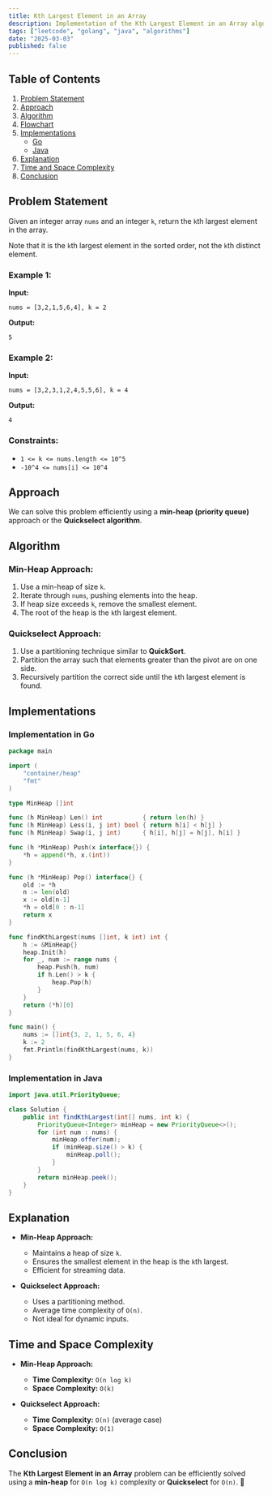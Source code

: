 ```yaml
---
title: Kth Largest Element in an Array
description: Implementation of the Kth Largest Element in an Array algorithm with Go and Java.
tags: ["leetcode", "golang", "java", "algorithms"]
date: "2025-03-03"
published: false
---
```


## Table of Contents

1. [Problem Statement](#problem-statement)
2. [Approach](#approach)
3. [Algorithm](#algorithm)
4. [Flowchart](#flowchart)
5. [Implementations](#implementations)
   - [Go](#implementation-in-go)
   - [Java](#implementation-in-java)
6. [Explanation](#explanation)
7. [Time and Space Complexity](#time-and-space-complexity)
8. [Conclusion](#conclusion)

## Problem Statement

Given an integer array `nums` and an integer `k`, return the `k`th largest element in the array.

Note that it is the `k`th largest element in the sorted order, not the `k`th distinct element.

### Example 1:

**Input:**
```
nums = [3,2,1,5,6,4], k = 2
```
**Output:**
```
5
```

### Example 2:

**Input:**
```
nums = [3,2,3,1,2,4,5,5,6], k = 4
```
**Output:**
```
4
```

### Constraints:

- `1 <= k <= nums.length <= 10^5`
- `-10^4 <= nums[i] <= 10^4`

## Approach

We can solve this problem efficiently using a **min-heap (priority queue)** approach or the **Quickselect algorithm**.

## Algorithm

### Min-Heap Approach:
1. Use a min-heap of size `k`.
2. Iterate through `nums`, pushing elements into the heap.
3. If heap size exceeds `k`, remove the smallest element.
4. The root of the heap is the `k`th largest element.

### Quickselect Approach:
1. Use a partitioning technique similar to **QuickSort**.
2. Partition the array such that elements greater than the pivot are on one side.
3. Recursively partition the correct side until the `k`th largest element is found.

## Implementations

### Implementation in Go

```go
package main

import (
    "container/heap"
    "fmt"
)

type MinHeap []int

func (h MinHeap) Len() int           { return len(h) }
func (h MinHeap) Less(i, j int) bool { return h[i] < h[j] }
func (h MinHeap) Swap(i, j int)      { h[i], h[j] = h[j], h[i] }

func (h *MinHeap) Push(x interface{}) {
    *h = append(*h, x.(int))
}

func (h *MinHeap) Pop() interface{} {
    old := *h
    n := len(old)
    x := old[n-1]
    *h = old[0 : n-1]
    return x
}

func findKthLargest(nums []int, k int) int {
    h := &MinHeap{}
    heap.Init(h)
    for _, num := range nums {
        heap.Push(h, num)
        if h.Len() > k {
            heap.Pop(h)
        }
    }
    return (*h)[0]
}

func main() {
    nums := []int{3, 2, 1, 5, 6, 4}
    k := 2
    fmt.Println(findKthLargest(nums, k))
}
```

### Implementation in Java

```java
import java.util.PriorityQueue;

class Solution {
    public int findKthLargest(int[] nums, int k) {
        PriorityQueue<Integer> minHeap = new PriorityQueue<>();
        for (int num : nums) {
            minHeap.offer(num);
            if (minHeap.size() > k) {
                minHeap.poll();
            }
        }
        return minHeap.peek();
    }
}
```

## Explanation

- **Min-Heap Approach:**
  - Maintains a heap of size `k`.
  - Ensures the smallest element in the heap is the `k`th largest.
  - Efficient for streaming data.

- **Quickselect Approach:**
  - Uses a partitioning method.
  - Average time complexity of `O(n)`.
  - Not ideal for dynamic inputs.

## Time and Space Complexity

- **Min-Heap Approach:**
  - **Time Complexity:** `O(n log k)`
  - **Space Complexity:** `O(k)`

- **Quickselect Approach:**
  - **Time Complexity:** `O(n)` (average case)
  - **Space Complexity:** `O(1)`

## Conclusion

The **Kth Largest Element in an Array** problem can be efficiently solved using a **min-heap** for `O(n log k)` complexity or **Quickselect** for `O(n)`. 🚀


